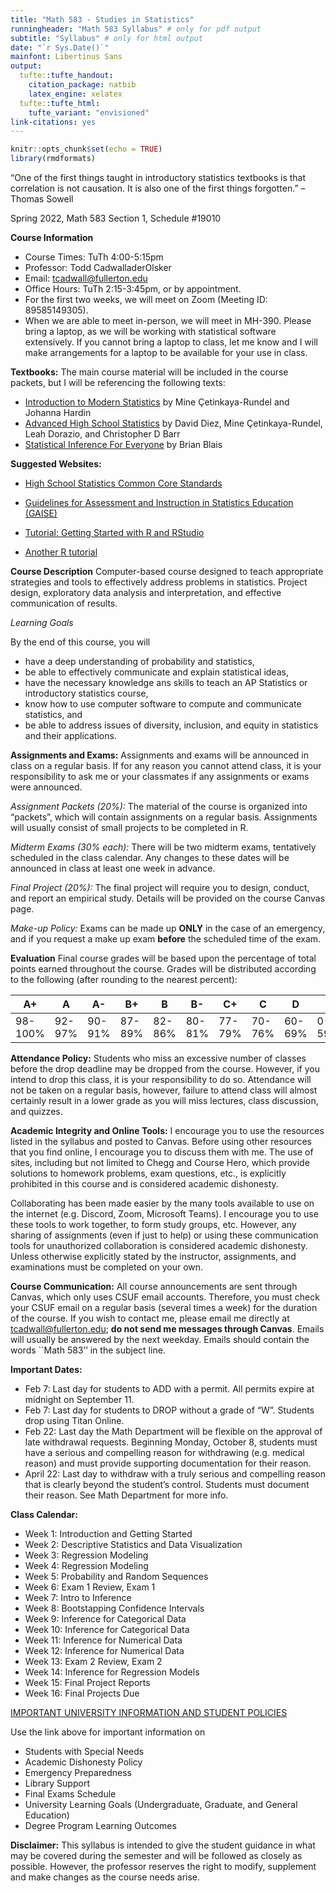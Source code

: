 ```yaml
---
title: "Math 583 - Studies in Statistics"
runningheader: "Math 583 Syllabus" # only for pdf output
subtitle: "Syllabus" # only for html output
date: "`r Sys.Date()`"
mainfont: Libertinus Sans
output:
  tufte::tufte_handout:
    citation_package: natbib
    latex_engine: xelatex
  tufte::tufte_html: 
    tufte_variant: "envisioned"
link-citations: yes
---
```


```r
knitr::opts_chunk$set(echo = TRUE)
library(rmdformats)
```

	
"One of the first things taught in introductory statistics textbooks is that correlation is not causation. It is also one of the first things forgotten."
-- Thomas Sowell

Spring 2022, Math 583 Section 1, Schedule \#19010

**Course Information**


* Course Times: TuTh 4:00-5:15pm
* Professor: Todd CadwalladerOlsker 
* Email: <tcadwall@fullerton.edu>
* Office Hours: TuTh 2:15-3:45pm, or by appointment.
* For the first two weeks, we will meet on Zoom (Meeting ID: 89585149305).
* When we are able to meet in-person, we will meet in MH-390. Please bring a laptop, as we will be working with statistical software extensively. If you cannot bring a laptop to class, let me know and I will make arrangements for a laptop to be available for your use in class.
	
**Textbooks:** The main course material will be included in the course packets, but I will be referencing the following texts:

* [Introduction to Modern Statistics](https://openintro-ims.netlify.app/) by Mine Çetinkaya-Rundel and Johanna Hardin
* [Advanced High School Statistics](https://www.openintro.org/book/ahss/) by David Diez, Mine Çetinkaya-Rundel, Leah Dorazio, and Christopher D Barr
* [Statistical Inference For Everyone](https://github.com/bblais/Statistical-Inference-for-Everyone) by Brian Blais

**Suggested Websites:**

* [High School Statistics Common Core Standards](http://www.corestandards.org/Math/Content/HSS/introduction/)
* [Guidelines for Assessment and Instruction in Statistics Education (GAISE)](https://www.amstat.org/asa/education/Guidelines-for-Assessment-and-Instruction-in-Statistics-Education-Reports.aspx)
* [Tutorial: Getting Started with R and RStudio](https://www.dataquest.io/blog/tutorial-getting-started-with-r-and-rstudio/)
* [Another R tutorial](https://www.w3schools.com/r/default.asp)

	\bigskip
	
**Course Description** Computer-based course designed to teach appropriate strategies and tools to effectively address problems in statistics. Project design, exploratory data analysis and interpretation, and effective communication of results.
	
*Learning Goals*
	
By the end of this course, you will

* have a deep understanding of probability and statistics,
* be able to effectively communicate and explain statistical ideas, 
* have the necessary knowledge ans skills to teach an AP Statistics or introductory statistics course,
* know how to use computer software to compute and communicate statistics, and
* be able to address issues of diversity, inclusion, and equity in statistics and their applications.

**Assignments and Exams:** Assignments and exams will be announced in class on a regular basis. If for any reason you cannot attend class, it is your responsibility to ask me or your classmates if any assignments or exams were announced.
	
	
*Assignment Packets (20\%):* The material of the course is organized into “packets”, which will contain assignments on a regular basis. Assignments will usually consist of small projects to be completed in R.
	
*Midterm Exams (30\% each):* There will be two midterm exams, tentatively scheduled in the class calendar. Any changes to these dates will be announced in class at least one week in advance.
	
*Final Project (20\%):* The final project will require you to design, conduct, and report an empirical study. Details will be provided on the course Canvas page.
	
*Make-up Policy:* Exams can be made up **ONLY** in the case of an emergency, and \textbf{ONLY} if you request a make up exam **before** the scheduled time of the exam.

**Evaluation** Final course grades will be based upon the percentage of total points earned throughout the course. Grades will be distributed according to the following (after rounding to the nearest percent):
	
| A+    |   A |  A- | B+ | B | B- | C+ | C | D | F |
|----|---|----|----|---|----|----|---|---|---|
98-100% | 92-97% | 90-91% | 87-89%| 82-86% | 80-81%| 77-79%| 70-76% |60-69%| 0-59%|
	
	
**Attendance Policy:** Students who miss an excessive number of classes before the drop deadline may be dropped from the course. However, if you intend to drop this class, it is your responsibility to do so. Attendance will not be taken on a regular basis, however, failure to attend class will almost certainly result in a lower grade as you will miss lectures, class discussion, and quizzes.
	
**Academic Integrity and Online Tools:** I encourage you to use the resources listed in the syllabus and posted to Canvas.  Before using other resources that you find online, I encourage you to discuss them with me. The use of sites, including but not limited to Chegg and Course Hero, which provide solutions to homework problems, exam questions, etc., is explicitly prohibited in this course and is considered academic dishonesty.
	
Collaborating has been made easier by the many tools available to use on the internet (e.g. Discord, Zoom, Microsoft Teams). I encourage you to use these tools to work together, to form study groups, etc. However, any sharing of assignments (even if just to help) or using these communication tools for unauthorized collaboration is considered academic dishonesty. Unless otherwise explicitly stated by the instructor, assignments, and examinations must be completed on your own.
	

	
**Course Communication:** All course announcements are sent through Canvas, which only uses CSUF email accounts. Therefore, you must check your CSUF email on a regular basis (several times a week) for the duration of the course. If you wish to contact me, please email me directly at <tcadwall@fullerton.edu>; **do not send me messages through Canvas**. Emails will usually be answered by the next weekday. Emails should contain the words ``Math 583'' in the subject line.
	
**Important Dates:**

* Feb 7: Last day for students to ADD with a permit.  All permits expire at midnight on September 11.
* Feb 7: Last day for students to DROP without a grade of “W”.  Students drop using Titan Online.
* Feb 22: Last day the Math Department will be flexible on the approval of late withdrawal requests.  Beginning Monday, October 8, students must have a serious and compelling reason for withdrawing (e.g. medical reason) and must provide supporting documentation for their reason.
* April 22: Last day to withdraw with a truly serious and compelling reason that is clearly beyond the student’s control.  Students must document their reason.  See Math Department for more info.
	
**Class Calendar:**
	
* Week 1: Introduction and Getting Started
* Week 2: Descriptive Statistics and Data Visualization
* Week 3: Regression Modeling
* Week 4: Regression Modeling
* Week 5: Probability and Random Sequences 
* Week 6: Exam 1 Review, Exam 1
* Week 7: Intro to Inference
* Week 8: Bootstapping Confidence Intervals
* Week 9: Inference for Categorical Data
* Week 10: Inference for Categorical Data
* Week 11: Inference for Numerical Data
* Week 12: Inference for Numerical Data
* Week 13: Exam 2 Review, Exam 2
* Week 14: Inference for Regression Models
* Week 15: Final Project Reports
* Week 16: Final Projects Due

	
[IMPORTANT UNIVERSITY INFORMATION AND STUDENT POLICIES](http://itwebstg.fullerton.edu/FDC/teaching/syllabus.php)
	
Use the link above for important information on 

* Students with Special Needs 
* Academic Dishonesty Policy  
* Emergency Preparedness 
* Library Support 
* Final Exams Schedule
* University Learning Goals (Undergraduate, Graduate, and General Education)
* Degree Program Learning Outcomes

**Disclaimer:** This syllabus is intended to give the student guidance in what may be covered during the semester and will be followed as closely as possible. However, the professor reserves the right to modify, supplement and make changes as the course needs arise.
	